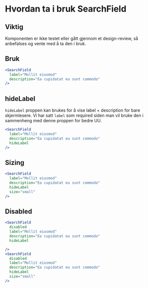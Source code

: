 

<Meta title="ds-react/form/search-field/intro" />

# Hvordan ta i bruk SearchField

## Viktig

Komponenten er ikke testet eller gått gjennom et design-review, så anbefalses og vente med å ta den i bruk.

## Bruk

```jsx
<SearchField
  label="Mollit eiusmod"
  description="Ea cupidatat eu sunt commodo"
/>
```

<Canvas>
  <div style={{ width: 300 }}>
    <SearchField
      label="Mollit eiusmod"
      description="Ea cupidatat eu sunt commodo"
    />
  </div>
</Canvas>

## hideLabel

`hideLabel` proppen kan brukes for å vise label + description for bare skjermlesere.
Vi har satt `label` som required siden man vil bruke den i sammenheng med denne proppen for bedre UU.

```jsx
<SearchField
  label="Mollit eiusmod"
  description="Ea cupidatat eu sunt commodo"
  hideLabel
/>
```

<Canvas>
  <div style={{ width: 300 }}>
    <SearchField
      label="Mollit eiusmod"
      description="Ea cupidatat eu sunt commodo"
      hideLabel
    />
  </div>
</Canvas>

## Sizing

```jsx
<SearchField
  label="Mollit eiusmod"
  description="Ea cupidatat eu sunt commodo"
  hideLabel
  size="small"
/>
```

<Canvas>
  <div style={{ width: 300 }}>
    <SearchField
      label="Mollit eiusmod"
      description="Ea cupidatat eu sunt commodo"
      hideLabel
      size="small"
    />
  </div>
</Canvas>

## Disabled

```jsx
<SearchField
  disabled
  label="Mollit eiusmod"
  description="Ea cupidatat eu sunt commodo"
  hideLabel

/>
<SearchField
  disabled
  label="Mollit eiusmod"
  description="Ea cupidatat eu sunt commodo"
  hideLabel
  size="small"
/>
```

<Canvas>
  <div style={{ width: 300 }}>
    <SearchField
      disabled
      label="Mollit eiusmod"
      description="Ea cupidatat eu sunt commodo"
      hideLabel
    />
  </div>
  <SearchField
    disabled
    label="Mollit eiusmod"
    description="Ea cupidatat eu sunt commodo"
    hideLabel
    size="small"
  />
</Canvas>
